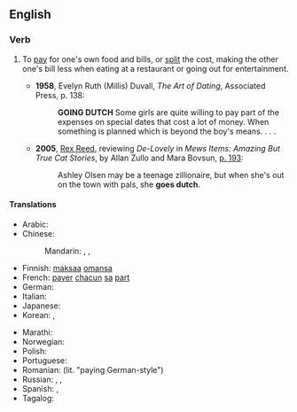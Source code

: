 ==English==
{{wikipedia|Going Dutch}}

===Verb===
{{en-verb|goes Dutch|going Dutch|went Dutch|gone Dutch}}

# {{lb|en|idiomatic}} To [[pay]] for one's own food and bills, or [[split]] the cost, making the other one's bill less when eating at a restaurant or going out for entertainment.
#* '''1958''', Evelyn Ruth (Millis) Duvall, ''The Art of Dating'', Associated Press, p. 138:
#*: '''GOING DUTCH''' Some girls are quite willing to pay part of the expenses on special dates that cost a lot of money. When something is planned which is beyond the boy's means. . . .
#* '''2005''', [[w:Rex Reed|Rex Reed]], reviewing ''De-Lovely'' in ''Mews Items: Amazing But True Cat Stories'', by Allan Zullo and Mara Bovsun, [http://books.google.com/books?id=m2G5BIoIKZgC&pg=RA1-PA193&dq=%22goes+Dutch%22&lr=&ei=Ip1kR6PgCYLusgPSorScAw&sig=pPIwDBOtKTAZB9TTurE0u7j-7oY#PRA1-PA195,M1 p. 193]:
#*: Ashley Olsen may be a teenage zillionaire, but when she's out on the town with pals, she '''goes dutch'''.

====Translations====
{{trans-top|split the cost}}
* Arabic: {{t|ar|تقاسم التكلفة|alt=تقاسم التكلفَة}}
* Chinese:
*: Mandarin: {{qualifier|informal}} {{t+|cmn|AA制|tr=èièi zhì|sc=Hani}}, {{qualifier|formal}} {{t|cmn|各自付帳|sc=Hani}}, {{t|cmn|各自付帐|tr=gèzì fùzhàng|sc=Hani}}
* Finnish: [[maksaa]] [[oma|omansa]]
* French: [[payer]] [[chacun]] [[sa]] [[part#French|part]]
* German: {{t|de|getrennte Kasse machen}}
* Italian: {{t|it|fare alla romana}}
* Japanese: {{t|ja|割り勘|alt=割り勘する|tr=わりかんする, warikan suru}}
* Korean: {{t|ko|더치페이|sc=Kore}}, {{t|ko|엔빵|sc=Kore}}
{{trans-mid}}
* Marathi: {{t|mr|तुझे तु माझे मी|tr=tujhe tu mājhe mī|sc=Deva}}
* Norwegian: {{t+|no|spleise}}
* Polish: {{t|pl|płacić osobno}}
* Portuguese: {{t|pt|[[dividir]] [[o]] [[custo]]}}
* Romanian: {{t|ro|plăti nemțește}} (lit. "paying German-style")
* Russian: {{t|ru|устра́ивать скла́дчину|impf}}, {{t|ru|устро́ить скла́дчину|pf}}, {{t|ru|плати́ть отде́льно}}
* Spanish: {{t|es|ir a escote}}, {{t|es|pagar a escote}}
* Tagalog: {{t|tl|kanya-kanyang bayad}}
{{trans-bottom}}